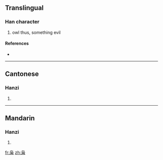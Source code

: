 {{also|梟}}
==Translingual==

===Han character===
{{Han char|rn=75|rad=木|as=04|sn=8|four=|canj=心卜尸木 (PYSD)}}

# owl thus, something evil

====References====
* {{Han ref|kx=0517.011|hdz=21173.150|uh=67AD|ud=26541}}

----

==Cantonese==

===Hanzi===
{{yue-hanzi|jyut=|y=hiu1|tra=梟}}

# {{defn|Cantonese|sort=木04}}

----

==Mandarin==

===Hanzi===
{{cmn-hanzi|tra=梟|pin=[[xiāo]] ([[xiao1]])|wg=hsiao<sup>1</sup>}}

# {{defn|Mandarin|sort=木04}}

[[fr:枭]]
[[zh:枭]]